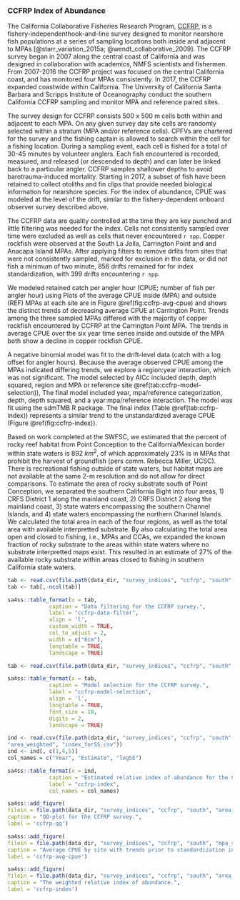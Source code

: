 ### CCFRP Index of Abundance {#ccfrp-index}

The California Collaborative Fisheries Research Program, [CCFRP](https://www.mlml.calstate.edu/ccfrp/), 
is a fishery-independenthook-and-line survey designed to monitor nearshore fish populations at a series of sampling locations both inside and adjacent to MPAs [@starr_variation_2015a; @wendt_collaborative_2009].  The CCFRP survey began in 2007 along the central coast of California and was designed in collaboration 
with academics, NMFS scientists and fishermen. From 2007-2016 the CCFRP project was focused on the central California coast, and has monitored four MPAs consistently. In 2017, the CCFRP expanded coastwide within California. The University of California Santa Barbara and Scripps Institute of Oceanography conduct the southern California CCFRP sampling and monitor MPA and reference paired sites.

The survey design for CCFRP consists 500 x 500 m cells both within and 
adjacent to each MPA. On any given survey day site cells are randomly 
selected within a stratum (MPA and/or reference cells). CPFVs are chartered 
for the survey and the fishing captain is allowed to search within the cell for 
a fishing location. During a sampling event, each cell is fished for a total of 
30-45 minutes by volunteer anglers. Each fish encountered is recorded, measured, and released (or descended to depth)
and can later be linked back to a particular angler. 
CCFRP samples shallower depths to avoid barotrauma-induced mortality.  Starting in 2017, a subset of fish have been retained to collect otoliths and fin clips that provide needed biological information for nearshore species. For the index of abundance, CPUE was modeled at the level of the drift, similar to the fishery-dependent onboard observer survey described above.

The CCFRP data are quality controlled at the time they are key punched and little 
filtering was needed for the index. Cells not consistently sampled over time were 
excluded as well as cells that never encountered `r spp`. Copper rockfish were observed 
at the South La Jolla, Carrington Point and and Anacapa Island MPAs. After applying filters to remove drfits from sites that were not consistently sampled, marked for exclusion in the data, or did not fish a minimum of two minute, 856 drifts remained for for index standardization, with 399 drifts encountering `r spp`. 

We modeled retained catch per angler hour (CPUE; number of fish per angler hour) 
using  Plots of the average CPUE inside (MPA) and outside (REF) MPAs at each site are 
in Figure \@ref(fig:ccfrp-avg-cpue) and shows the distinct trends of decreasing average 
CPUE at Carrington Point. Trends among the three sampled MPAs differed with the majority of copper rockfish 
encountered by CCFRP at the Carrington Point MPA.  The trends in average CPUE over 
the six year time series inside and outside of the MPA both show a decline in copper rockfish CPUE. 

A negative binomial model was fit to the drift-level data (catch with a log offset for angler 
hours). Because the average observed CPUE among the MPAs indicated differing trends, we explore 
a region:year interaction, which was not significant. The model selected by AICc included depth, 
depth squared, region and MPA or reference site \@ref(tab:ccfrp-model-selection)), The final model included
year, mpa/reference categorization, depth, depth squared, and a year:mpa/reference interaction. 
The model was fit using the sdmTMB R package. The final index (Table \@ref(tab:ccfrp-index)) represents a similar trend to the unstandardized average CPUE (Figure \@ref(fig:ccfrp-index)).


Based on work completed at the SWFSC, we estimated that the percent of rocky reef habitat 
from Point Conception to the California/Mexican border within state waters is 
892 $km^2$, of which approximately 23% is in MPAs that prohibit the harvest of 
groundfish (pers comm. Rebecca Miller, UCSC). There is recreational fishing outside 
of state waters, but habitat maps are not available at the same 2-m resolution and do 
not allow for direct comparisons. To estimate the area 
of rocky substrate south of Point Conception, we separated the southern California Bight 
into four areas, 1) CRFS District 
1 along the mainland coast, 2) CRFS District 2 along the mainland coast, 
3) state waters encompassing the southern 
Channel Islands, and 4) state waters encompassing the northern Channel Islands. 
 We calculated the total area in each of the 
four regions, as well as the total area with available interpretted substrate. 
 By also calculating the total area open and closed to fishing, i.e., MPAs and CCAs, 
 we expanded the known fraction of rocky substrate to the areas within state 
waters where no substrate interpretted maps exist.  This resulted in an estimate of 
27% of the available rocky substrate 
within areas closed to fishing in southern California state waters. 


```r

tab <- read.csv(file.path(data_dir, "survey_indices", "ccfrp", "south", "dataFilters.csv"))
tab <- tab[,-ncol(tab)]

sa4ss::table_format(x = tab,
             caption = "Data filtering for the CCFRP survey.",
             label = "ccfrp-data-filter",
             align = 'l',
             custom_width = TRUE,
             col_to_adjust = 2, 
             width = c("6cm"),
             longtable = TRUE,
             landscape = TRUE)                         
```

\newpage

```r

tab <- read.csv(file.path(data_dir, "survey_indices", "ccfrp", "south", "model_selection.csv"))

sa4ss::table_format(x = tab,
             caption = "Model selection for the CCFRP survey.",
             label = "ccfrp-model-selection",
             align = 'l',
             longtable = TRUE,
             font_size = 10,
             digits = 2,
             landscape = TRUE)                         
```

\newpage

```r

ind <- read.csv(file.path(data_dir, "survey_indices", "ccfrp", "south", 
"area_weighted", "index_forSS.csv"))
ind <- ind[, c(1,4,5)]
col_names = c("Year", "Estimate", "logSE")

sa4ss::table_format(x = ind,
             caption = "Estimated relative index of abundance for the CCFRP survey.",
             label = "ccfrp-index",
             col_names = col_names)                         
```

\newpage

```r
sa4ss::add_figure(
filein = file.path(data_dir, "survey_indices", "ccfrp", "south", "area_weighted", "qq.png"), 
caption = "QQ-plot for the CCFRP survey.",
label = 'ccfrp-qq')
```

\newpage 

```r
sa4ss::add_figure(
filein = file.path(data_dir, "survey_indices", "ccfrp", "south", "mpa_site_cpue.png"), 
caption = "Average CPUE by site with trends prior to standardization in the MPA and REF areas.",
label = 'ccfrp-avg-cpue')
```

\newpage

```r
sa4ss::add_figure(
filein = file.path(data_dir, "survey_indices", "ccfrp", "south", "area_weighted", "Index.png"), 
caption = "The weighted relative index of abundance.",
label = 'ccfrp-index')
```

\newpage

